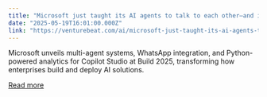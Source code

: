 ```yaml
---
title: "Microsoft just taught its AI agents to talk to each other—and it could transform how we work"
date: "2025-05-19T16:01:00.000Z"
link: "https://venturebeat.com/ai/microsoft-just-taught-its-ai-agents-to-talk-to-each-other-and-it-could-transform-how-we-work/"
---
```


Microsoft unveils multi-agent systems, WhatsApp integration, and Python-powered analytics for Copilot Studio at Build 2025, transforming how enterprises build and deploy AI solutions.

[Read more](https://venturebeat.com/ai/microsoft-just-taught-its-ai-agents-to-talk-to-each-other-and-it-could-transform-how-we-work/)
